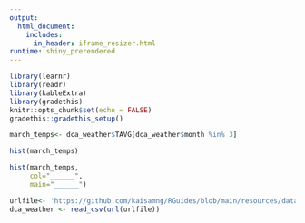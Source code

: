 ```yaml
---
output: 
  html_document:
    includes:
      in_header: iframe_resizer.html
runtime: shiny_prerendered
---
```


```r
library(learnr)
library(readr)
library(kableExtra)
library(gradethis)
knitr::opts_chunk$set(echo = FALSE)
gradethis::gradethis_setup()
```


```r
march_temps<- dca_weather$TAVG[dca_weather$month %in% 3]

hist(march_temps)

```

```r
hist(march_temps,
     col="______", 
     main="______")
```

```r
urlfile<- 'https://github.com/kaisamng/RGuides/blob/main/resources/data/dca_weather.csv?raw=true'
dca_weather <- read_csv(url(urlfile))
```
